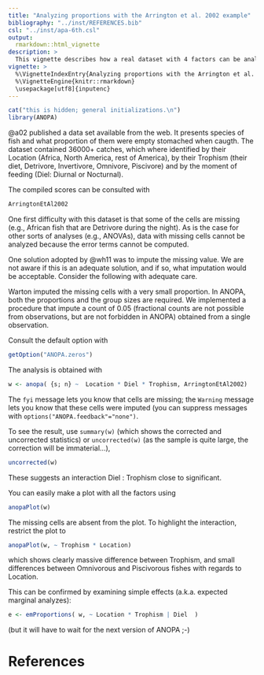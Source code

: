 ```yaml
---
title: "Analyzing proportions with the Arrington et al. 2002 example"
bibliography: "../inst/REFERENCES.bib"
csl: "../inst/apa-6th.csl"
output: 
  rmarkdown::html_vignette
description: >
  This vignette describes how a real dataset with 4 factors can be analyzed.
vignette: >
  %\VignetteIndexEntry{Analyzing proportions with the Arrington et al. 2002 example}
  %\VignetteEngine{knitr::rmarkdown}
  \usepackage[utf8]{inputenc}
---
```


```r
cat("this is hidden; general initializations.\n")
library(ANOPA)

```

@a02 published a data set available from the web.
It presents species of fish and what proportion of them were empty stomached 
when caugth. The dataset contained 36000+ catches, which where identified by
their Location (Africa, North America, rest of America), by their Trophism
(their diet, Detrivore, Invertivore, Omnivore, Piscivore) and by the moment
of feeding (Diel: Diurnal or Nocturnal).

The compiled scores can be consulted with
```r
ArringtonEtAl2002
```

One first difficulty with this dataset is that some of the cells are missing
(e.g., African fish that are Detrivore during the night). As is the case for 
other sorts of analyses (e.g., ANOVAs), data with missing cells cannot be 
analyzed because the error terms cannot be computed.

One solution adopted by @wh11 was to impute the missing
value. We are not aware if this is an adequate solution, and if so, what imputation
would be acceptable. Consider the following with adequate care.

Warton imputed the missing cells with a very small proportion. In ANOPA, both the 
proportions and the group sizes are required. We implemented a procedure that 
impute a count of 0.05 (fractional counts are not possible from observations, but
are not forbidden in ANOPA) obtained from a single observation.

Consult the default option with 

```r
getOption("ANOPA.zeros")
```

The analysis is obtained with

```r
w <- anopa( {s; n} ~  Location * Diel * Trophism, ArringtonEtAl2002)
```

The `fyi` message lets you know that cells are missing; the `Warning` message lets you 
know that these cells were imputed (you can suppress messages with 
`options("ANOPA.feedback"="none")`.

To see the result, use `summary(w)` (which shows the corrected and uncorrected statistics)
or `uncorrected(w)` (as the sample is quite large, the correction will be immaterial...), 

```r
uncorrected(w)
```

These suggests an interaction Diel : Trophism close to significant.

You can easily make a plot with all the factors using

```r
anopaPlot(w)
```

The missing cells are absent from the plot. To highlight the interaction, restrict the plot to

```r
anopaPlot(w, ~ Trophism * Location)
```

which shows clearly massive difference between Trophism, and small differences between
Omnivorous and Piscivorous fishes with regards to Location.

This can be confirmed by examining simple effects (a.k.a. expected marginal analyzes):

```r
e <- emProportions( w, ~ Location * Trophism | Diel  ) 
```

(but it will have to wait for the next version of ANOPA ;-)


# References

